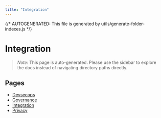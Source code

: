 ```yaml
---
title: "Integration"
---
```


{/* AUTOGENERATED: This file is generated by utils/generate-folder-indexes.js */}

# Integration

> _Note:_ This page is auto-generated. Please use the sidebar to explore the docs instead of
> navigating directory paths directly.

## Pages

- [Devsecops](/opsec/integration/devsecops)
- [Governance](/opsec/integration/governance)
- [Integration](/opsec/integration/overview)
- [Privacy](/opsec/integration/privacy)
